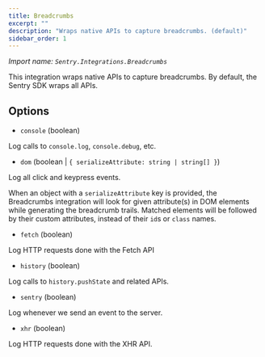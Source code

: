 ```yaml
---
title: Breadcrumbs
excerpt: ""
description: "Wraps native APIs to capture breadcrumbs. (default)"
sidebar_order: 1
---
```


_Import name: `Sentry.Integrations.Breadcrumbs`_

This integration wraps native APIs to capture breadcrumbs. By default, the Sentry SDK wraps all APIs.

## Options

- `console` (boolean)

Log calls to `console.log`, `console.debug`, etc.

- `dom` (boolean | `{ serializeAttribute: string | string[] }`)

Log all click and keypress events.

When an object with a `serializeAttribute` key is provided, the Breadcrumbs integration will look for given attribute(s) in DOM elements while generating the breadcrumb trails. Matched elements will be followed by their custom attributes, instead of their `id`s or `class` names.

- `fetch` (boolean)

Log HTTP requests done with the Fetch API

- `history` (boolean)

Log calls to `history.pushState` and related APIs.

- `sentry` (boolean)

Log whenever we send an event to the server.

- `xhr` (boolean)

Log HTTP requests done with the XHR API.
